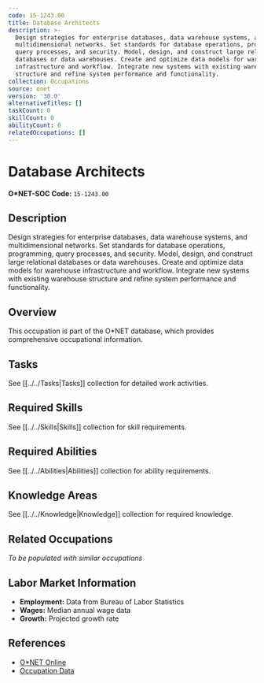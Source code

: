 ```yaml
---
code: 15-1243.00
title: Database Architects
description: >-
  Design strategies for enterprise databases, data warehouse systems, and
  multidimensional networks. Set standards for database operations, programming,
  query processes, and security. Model, design, and construct large relational
  databases or data warehouses. Create and optimize data models for warehouse
  infrastructure and workflow. Integrate new systems with existing warehouse
  structure and refine system performance and functionality.
collection: Occupations
source: onet
version: '30.0'
alternativeTitles: []
taskCount: 0
skillCount: 0
abilityCount: 0
relatedOccupations: []
---
```

# Database Architects

**O*NET-SOC Code:** `15-1243.00`

## Description

Design strategies for enterprise databases, data warehouse systems, and multidimensional networks. Set standards for database operations, programming, query processes, and security. Model, design, and construct large relational databases or data warehouses. Create and optimize data models for warehouse infrastructure and workflow. Integrate new systems with existing warehouse structure and refine system performance and functionality.

## Overview

This occupation is part of the O*NET database, which provides comprehensive occupational information.

## Tasks

See [[../../Tasks|Tasks]] collection for detailed work activities.

## Required Skills

See [[../../Skills|Skills]] collection for skill requirements.

## Required Abilities

See [[../../Abilities|Abilities]] collection for ability requirements.

## Knowledge Areas

See [[../../Knowledge|Knowledge]] collection for required knowledge.

## Related Occupations

*To be populated with similar occupations*

## Labor Market Information

- **Employment:** Data from Bureau of Labor Statistics
- **Wages:** Median annual wage data
- **Growth:** Projected growth rate

## References

- [O*NET Online](https://www.onetonline.org/link/summary/15-1243.00)
- [Occupation Data](https://www.onetcenter.org/)
